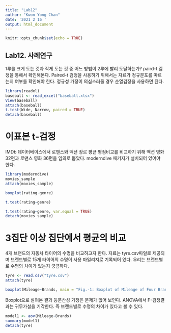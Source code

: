 ---
title: "Lab12"
author: "Kwon Yong Chan"
date: '2021 2 16 '
output: html_document
---

```{r setup, include=FALSE}
knitr::opts_chunk$set(echo = TRUE)
```

## Lab12. 사례연구

1루를 크게 도는 것과 작게 도는 것 중 어느 방법이 2루에 빨리 도달하는가? paird-t 검정을 통해서 확인해본다. Paired-t 검정을 사용하기 위해서는 자료가 정규분포를 따르는지 여부를 확인해야 한다. 정규성 가정이 의심스러울 경우 순열검정을 사용하면 된다.

```{r pair}
library(readxl)
baseball <- read_excel("baseball.xlsx")
View(baseball)
attach(baseball)
t.test(Wide, Narrow, paired = TRUE)
detach(baseball)
```

# 이표본 t-검정

IMDb 데이터베이스에서 로맨스와 액션 장르 평균 평점비교를 비교하기 위해 액션 영화 32편과 로맨스 영화 36편을 임의로 뽑았다. moderndive 패키지가 설치되어 있어야 한다.

```{r IMDb}
library(moderndive)
movies_sample
attach(movies_sample)

boxplot(rating~genre)

t.test(rating~genre)

t.test(rating~genre, var.equal = TRUE)
detach(movies_sample)
```
# 3집단 이상 집단에서 평균의 비교

4개 브랜드의 자동차 타이어의 수명을 비교하고자 한다. 자료는 tyre.csv파일로 제공되며 브랜드별로 15개 타이어의 수명이 사용 마일리지로 기록되어 있다. 우리는 브랜드별로 수명의 차이가 있는지 궁금하다.

```{r tyre1}
tyre <- read.csv("tyre.csv")
attach(tyre)

boxplot(Mileage~Brands, main = "Fig.-1: Boxplot of Mileage of Four Brands of Tyre", col = rainbow(4))
```

Boxplot으로 살펴본 결과 등분산성 가정은 문제가 없어 보인다. ANOVA에서 F-검정결과는 귀무가설을 기각한다. 즉 브랜드별로 수명의 차이가 있다고 볼 수 있다.
```{r tyre2}
model1 <- aov(Mileage~Brands)
summary(model1)
detach(tyre)
```

